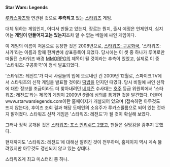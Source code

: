 '''Star Wars: Legends'''

[[루카스아츠]]와 연관된 것으로 '''추측되고''' 있는 [[스타워즈]] 게임.

대체 뭐하는 게임인지, 어디서 만들고 있는지, 장르는 뭔지, 출시 예정은 언제인지, 심지어는 '''게임이 만들어지고는 있는지'''조차 알 수 없는 베일에 싸인 게임이다.

이 게임의 이름이 처음으로 등장한 것은 2008년으로, [[스타워즈: 구공화국]], '스타워즈: 사가'라는 이름과 함께 한꺼번에 상표등록이 되었다. 당시에는 이 셋 중 하나가 루머로만 떠돌던 스타워즈 배경 [[MMORPG]]의 제목이 될 것이라는 추측이 있었고, 실제로 이 중 '스타워즈: 구공화국'이 정식 발표되었다.

'스타워즈: 레전드'가 다시 사람들의 입에 오르내린 건 2009년 12월로, 스파이크TV에서 스타워즈의 신작 게임을 발표할 것이라 [[떡밥]]을 던지던 때였다. 당시 비밀에 싸인 신작에 대한 정보를 조금이라도 더 찾아내려던 [[네티즌]] 수사대는 [[호주]] 등급 위원회에서 '스타워즈: 레전드'라는 제목의 게임이 2009년 6월에 심의를 통과한 것을 발견했다. 더불어 www.starwarslegends.com이란 홈페이지가 개설되어 있으며 (접속하면 아무것도 뜨지 않는다), 후이즈 조회 결과 해당 도메인의 소유주가 루카스필름으로 되어 있는 것까지 밝혀졌다. 스타워즈 신작 게임은 '스타워즈: 레전드'가 될 것이 확실해 보였다.

그러나 정작 공개된 것은 [[스타워즈: 포스 언리쉬드 2]]였고, 팬들은 실망감을 감추지 못했다.

현재까지도 '스타워즈: 레전드'에 대해선 알려진 것이 전무하며, 홈페이지 역시 계속 뚫려있지만 아무것도 갱신되지 않고 있는 상태다.

스타워즈계 최고 미스터리 중 하나.
